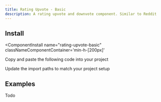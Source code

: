 ```yaml
---
title: Rating Upvote - Basic
description: A rating upvote and downvote component. Similar to Reddit's upvote and downvote.
---
```



<ComponentPreview 
  name="rating-upvote-basic-ex-01"     
  classNameComponentContainer='min-h-[200px]' 
/>


## Install
<ComponentInstall
  name="rating-upvote-basic"     
  classNameComponentContainer='min-h-[200px]' 
>
<CLIInstall  name="rating-upvote-basic"   />

<ManualInstall>

<Steps>

<Step>

Copy and paste the following code into your project

</Step>

<ComponentSource name="rating-upvote-basic"/>

<Step>

Update the import paths to match your project setup

</Step>

</Steps>


</ManualInstall>


</ComponentInstall>


## Examples

Todo
